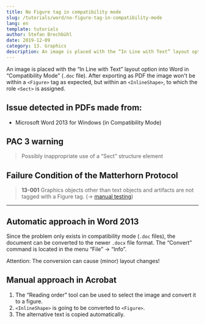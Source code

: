 ```yaml
---
title: No Figure tag in compatibility mode
slug: /tutorials/word/no-figure-tag-in-compatibility-mode
lang: en
template: tutorials
author: Stefan Brechbühl
date: 2019-12-09
category: 13. Graphics
description: An image is placed with the “In Line with Text” layout option into Word in “Compatibility Mode” (.doc file). After exporting as PDF the image won't be within a <Figure> tag as expected, but within an , to which the role  is assigned.
---
```


An image is placed with the “In Line with Text” layout option into Word in “Compatibility Mode” (`.doc` file). After exporting as PDF the image won't be within a `<Figure>` tag as expected, but within an `<InlineShape>`, to which the role `<Sect>` is assigned.

## Issue detected in PDFs made from:

- Microsoft Word 2013 for Windows (in Compatibility Mode)

## PAC 3 warning

> Possibly inappropriate use of a “Sect” structure element

## Failure Condition of the Matterhorn Protocol

> **13-001** Graphics objects other than text objects and artifacts are not tagged with a Figure tag. (→ [manual testing](/glossary/#manual-testing))

***

## Automatic approach in Word 2013

Since the problem only exists in compatibility mode (`.doc` files), the document can be converted to the newer `.docx` file format. The “Convert” command is located in the menu “File” → “Info”.

Attention: The conversion can cause (minor) layout changes!

## Manual approach in Acrobat

1. The “Reading order” tool can be used to select the image and convert it to a figure.
2. `<InlineShape>` is going to be converted to `<Figure>`. 
3. The alternative text is copied automatically.